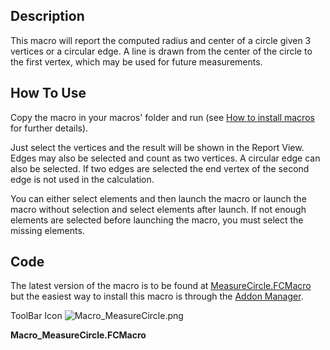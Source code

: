 <languages/>
{{Macro
|Name=Macro MeasureCircle
|Icon=Macro_MeasureCircle.png
|Description=This macro will report the computed radius and center of a circle given 3 vertices or a circular edge.
A line is drawn from the center of the circle to the first vertex, which may be used for future measurements.
|Author=galou_breizh
|Version=1.0
|Date=2016-04-08
|FCVersion=All
|Download=[https://wiki.freecad.org/images/b/bd/Macro_MeasureCircle.png ToolBar Icon]
}}

==Description==

This macro will report the computed radius and center of a circle given 3 vertices or a circular edge.
A line is drawn from the center of the circle to the first vertex, which may be used for future measurements.

{{Codeextralink|https://raw.githubusercontent.com/FreeCAD/FreeCAD-macros/master/Information/MeasureCircle.FCMacro}}

==How To Use==

Copy the macro in your macros' folder and run (see [[How to install macros|How to install macros]] for further details).

Just select the vertices and the result will be shown in the Report View.
Edges may also be selected and count as two vertices.
A circular edge can also be selected.
If two edges are selected the end vertex of the second edge is not used in the calculation.

You can either select elements and then launch the macro or launch the macro without selection and select elements after launch.
If not enough elements are selected before launching the macro, you must select the missing elements.

==Code==

The latest version of the macro is to be found at [https://raw.githubusercontent.com/FreeCAD/FreeCAD-macros/master/Information/MeasureCircle.FCMacro MeasureCircle.FCMacro] but the easiest way to install this macro is through the [[Std_AddonMgr|Addon Manager]].

ToolBar Icon [[Image:Macro_MeasureCircle.png]]

'''Macro_MeasureCircle.FCMacro'''

{{clear}}